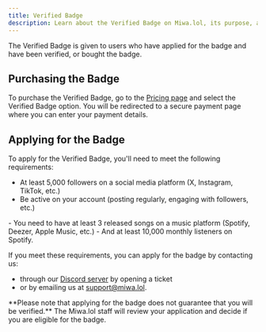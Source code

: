 ```yaml
---
title: Verified Badge
description: Learn about the Verified Badge on Miwa.lol, its purpose, and how to apply for it.
---
```



The Verified Badge is given to users who have applied for the badge and have been verified, or bought the badge.

## Purchasing the Badge

To purchase the Verified Badge, go to the [Pricing page](https://miwa.lol/pricing#discover-more) and select the Verified Badge option. You will be redirected to a secure payment page where you can enter your payment details.

## Applying for the Badge

To apply for the Verified Badge, you'll need to meet the following requirements:
- At least 5,000 followers on a social media platform (X, Instagram, TikTok, etc.)
- Be active on your account (posting regularly, engaging with followers, etc.)

<Aside type="note" title="For musicians, it's a bit different:">
  - You need to have at least 3 released songs on a music platform (Spotify, Deezer, Apple Music, etc.)
  - And at least 10,000 monthly listeners on Spotify.
</Aside>

If you meet these requirements, you can apply for the badge by contacting us:
- through our [Discord server](https://discord.gg/miwa) by opening a ticket
- or by emailing us at [support@miwa.lol](mailto:support@miwa.lol).

<Aside type="caution">
  **Please note that applying for the badge does not guarantee that you will be verified.** The Miwa.lol staff will review your application and decide if you are eligible for the badge.
</Aside>